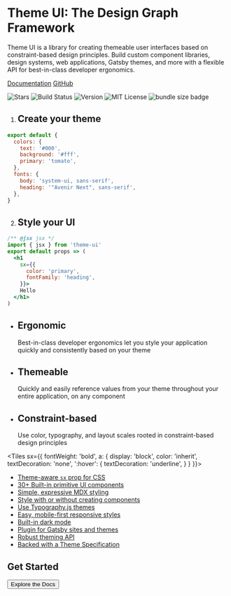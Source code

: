 
<Banner>

<Graph />

# Theme UI: The Design Graph Framework

Theme UI is a library for creating themeable user interfaces based on constraint-based design principles.
Build custom component libraries, design systems, web applications, Gatsby themes, and more
with a flexible API for best-in-class developer ergonomics.


[Documentation](/getting-started)
[GitHub](https://github.com/system-ui/theme-ui)

![Stars][stars]
![Build Status][]
![Version][]
![MIT License][]
![bundle size badge][size]

</Banner>

<Container>

<Tiles columns={2}>

1. ## Create your theme

  ```javascript
  export default {
    colors: {
      text: '#000',
      background: '#fff',
      primary: 'tomato',
    },
    fonts: {
      body: 'system-ui, sans-serif',
      heading: '"Avenir Next", sans-serif',
    },
  }
  ```

2. ## Style your UI

  ```jsx
  /** @jsx jsx */
  import { jsx } from 'theme-ui'
  export default props => (
    <h1
      sx={{
        color: 'primary',
        fontFamily: 'heading',
      }}>
      Hello
    </h1>
  )
  ```

</Tiles>

<Tiles>

- ## Ergonomic
  Best-in-class developer ergonomics let you style
  your application quickly and consistently
  based on your theme
- ## Themeable
  Quickly and easily reference values from your theme
  throughout your entire application, on any component
- ## Constraint-based
  Use color, typography, and layout scales
  rooted in constraint-based design principles

</Tiles>

<Testimonials />

<Tiles
  sx={{
    fontWeight: 'bold',
    a: {
      display: 'block',
      color: 'inherit',
      textDecoration: 'none',
      ':hover': {
        textDecoration: 'underline',
      }
    }
  }}>

- [Theme-aware `sx` prop for CSS](/getting-started/#sx-prop)
- [30+ Built-in primitive UI components](/components)
- [Simple, expressive MDX styling](/styling-mdx)
- [Style with or without creating components](/getting-started/#sx-prop)
- [Use Typography.js themes](/styling-mdx/#typographyjs)
- [Easy, mobile-first responsive styles](/getting-started/#responsive-styles)
- [Built-in dark mode](/color-modes)
- [Plugin for Gatsby sites and themes](/packages/gatsby-plugin)
- [Robust theming API](/theming)
- [Backed with a Theme Specification](/theme-spec)

</Tiles>

<Box py={6}>

## Get Started

<Button
  as='a'
  href='/getting-started'
  variant='black'>
  Explore the Docs
</Button>

</Box>

</Container>

[build status]: https://flat.badgen.net/github/status/system-ui/theme-ui
[version]: https://flat.badgen.net/npm/v/theme-ui
[npm]: https://npmjs.com/package/theme-ui
[mit license]: https://flat.badgen.net/badge/license/MIT/blue
[size]: https://flat.badgen.net/bundlephobia/minzip/theme-ui
[stars]: https://flat.badgen.net/github/stars/system-ui/theme-ui
